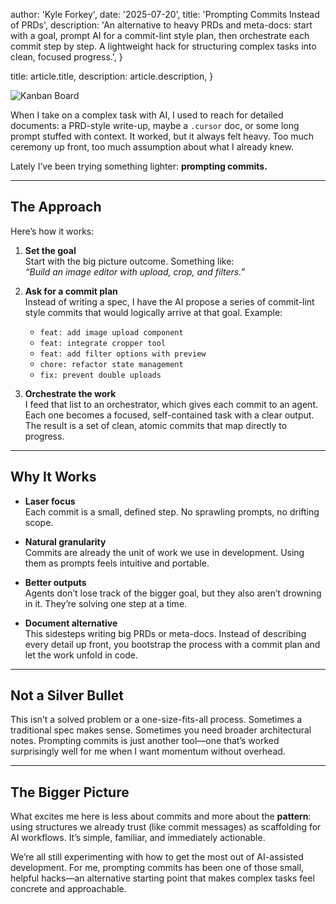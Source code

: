 
  author: 'Kyle Forkey',
  date: '2025-07-20',
  title: 'Prompting Commits Instead of PRDs',
  description:
    'An alternative to heavy PRDs and meta-docs: start with a goal, prompt AI for a commit-lint style plan, then orchestrate each commit step by step. A lightweight hack for structuring complex tasks into clean, focused progress.',
}

  title: article.title,
  description: article.description,
}


 <div className='relative bg-gradient-to-br from-emerald-600/90 to-green-700/90 pl-8 md:pl-12 pt-8 md:pt-12 rounded-md'>
    <Image
      src={kanban}
      alt="Kanban Board"
      className='relative z-10 rounded-lg shadow-2xl w-full h-auto'
    />
  </div>

When I take on a complex task with AI, I used to reach for detailed documents: a PRD-style write-up, maybe a `.cursor` doc, or some long prompt stuffed with context. It worked, but it always felt heavy. Too much ceremony up front, too much assumption about what I already knew.

Lately I’ve been trying something lighter: **prompting commits.**

---

## The Approach

Here’s how it works:

1. **Set the goal**  
   Start with the big picture outcome. Something like:  
   *“Build an image editor with upload, crop, and filters.”*

2. **Ask for a commit plan**  
   Instead of writing a spec, I have the AI propose a series of commit-lint style commits that would logically arrive at that goal. Example:  
   - `feat: add image upload component`  
   - `feat: integrate cropper tool`  
   - `feat: add filter options with preview`  
   - `chore: refactor state management`  
   - `fix: prevent double uploads`

3. **Orchestrate the work**  
   I feed that list to an orchestrator, which gives each commit to an agent. Each one becomes a focused, self-contained task with a clear output. The result is a set of clean, atomic commits that map directly to progress.

---

## Why It Works

- **Laser focus**  
  Each commit is a small, defined step. No sprawling prompts, no drifting scope.  

- **Natural granularity**  
  Commits are already the unit of work we use in development. Using them as prompts feels intuitive and portable.  

- **Better outputs**  
  Agents don’t lose track of the bigger goal, but they also aren’t drowning in it. They’re solving one step at a time.  

- **Document alternative**  
  This sidesteps writing big PRDs or meta-docs. Instead of describing every detail up front, you bootstrap the process with a commit plan and let the work unfold in code.

---

## Not a Silver Bullet

This isn’t a solved problem or a one-size-fits-all process. Sometimes a traditional spec makes sense. Sometimes you need broader architectural notes. Prompting commits is just another tool—one that’s worked surprisingly well for me when I want momentum without overhead.

---

## The Bigger Picture

What excites me here is less about commits and more about the **pattern**: using structures we already trust (like commit messages) as scaffolding for AI workflows. It’s simple, familiar, and immediately actionable.

We’re all still experimenting with how to get the most out of AI-assisted development. For me, prompting commits has been one of those small, helpful hacks—an alternative starting point that makes complex tasks feel concrete and approachable.
